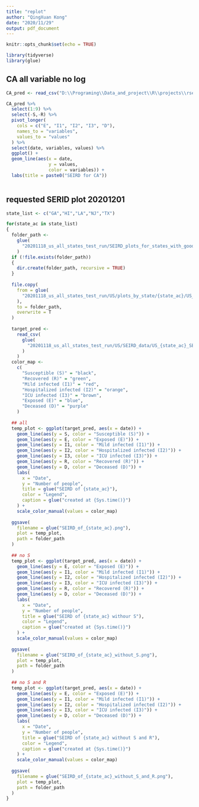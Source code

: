 ```yaml
---
title: "replot"
author: "QingXuan Kong"
date: "2020/11/29"
output: pdf_document
---
```


```r
knitr::opts_chunk$set(echo = TRUE)
```

```r
library(tidyverse)
library(glue)
```

## CA all variable no log
```r
CA_pred <- read_csv("D:\\Programing\\Data_and_project\\R\\projects\\rseir\\cached_output\\20201021\\radius_3_NoD_p_3_ph2d_lt100_CA\\CA\\SEIRD_data\\CA_CA_SEIRD_pred.csv")

CA_pred %>%
  select(1:9) %>%
  select(-S,-R) %>% 
  pivot_longer(
    cols = c("E", "I1", "I2", "I3", "D"),
    names_to = "variables",
    values_to = "values"
  ) %>%
  select(date, variables, values) %>%
  ggplot() +
  geom_line(aes(x = date,
                y = values,
                color = variables)) +
  labs(title = paste0("SEIRD for CA")) 
  
```



## requested SERID plot 20201201
```r
state_list <- c("GA","HI","LA","NJ","TX")

for(state_ac in state_list)
{
  folder_path <-
    glue(
      "20201118_us_all_states_test_run/SEIRD_plots_for_states_with_good_prediction/{state_ac}"
    )
  if (!file.exists(folder_path))
  {
    dir.create(folder_path, recursive = TRUE)
  }
  
  file.copy(
    from = glue(
      "20201118_us_all_states_test_run/US/plots_by_state/{state_ac}/US_{state_ac}_I1_and_hosp.png"
    ),
    to = folder_path,
    overwrite = T
  )
  
  target_pred <-
    read_csv(
      glue(
        "20201118_us_all_states_test_run/US/SEIRD_data/US_{state_ac}_SEIRD_pred.csv"
      )
    )
  color_map <-
    c(
      "Susceptible (S)" = "black",
      "Recovered (R)" = "green",
      "Mild infected (I1)" = "red",
      "Hospitalized infected (I2)" = "orange",
      "ICU infected (I3)" = "brown",
      "Exposed (E)" = "blue",
      "Deceased (D)" = "purple"
    )
  
  ## all
  temp_plot <- ggplot(target_pred, aes(x = date)) +
    geom_line(aes(y = S, color = "Susceptible (S)")) +
    geom_line(aes(y = E, color = "Exposed (E)")) +
    geom_line(aes(y = I1, color = "Mild infected (I1)")) +
    geom_line(aes(y = I2, color = "Hospitalized infected (I2)")) +
    geom_line(aes(y = I3, color = "ICU infected (I3)")) +
    geom_line(aes(y = R, color = "Recovered (R)")) +
    geom_line(aes(y = D, color = "Deceased (D)")) +
    labs(
      x = "Date",
      y = "Number of people",
      title = glue("SEIRD of {state_ac}"),
      color = "Legend",
      caption = glue("created at {Sys.time()}")
    ) +
    scale_color_manual(values = color_map)
  
  ggsave(
    filename = glue("SEIRD_of_{state_ac}.png"),
    plot = temp_plot,
    path = folder_path
  )
  
  ## no S
  temp_plot <- ggplot(target_pred, aes(x = date)) +
    geom_line(aes(y = E, color = "Exposed (E)")) +
    geom_line(aes(y = I1, color = "Mild infected (I1)")) +
    geom_line(aes(y = I2, color = "Hospitalized infected (I2)")) +
    geom_line(aes(y = I3, color = "ICU infected (I3)")) +
    geom_line(aes(y = R, color = "Recovered (R)")) +
    geom_line(aes(y = D, color = "Deceased (D)")) +
    labs(
      x = "Date",
      y = "Number of people",
      title = glue("SEIRD of {state_ac} withour S"),
      color = "Legend",
      caption = glue("created at {Sys.time()}")
    ) +
    scale_color_manual(values = color_map)
  
  ggsave(
    filename = glue("SEIRD_of_{state_ac}_without_S.png"),
    plot = temp_plot,
    path = folder_path
  )
  
  ## no S and R
  temp_plot <- ggplot(target_pred, aes(x = date)) +
    geom_line(aes(y = E, color = "Exposed (E)")) +
    geom_line(aes(y = I1, color = "Mild infected (I1)")) +
    geom_line(aes(y = I2, color = "Hospitalized infected (I2)")) +
    geom_line(aes(y = I3, color = "ICU infected (I3)")) +
    geom_line(aes(y = D, color = "Deceased (D)")) +
    labs(
      x = "Date",
      y = "Number of people",
      title = glue("SEIRD of {state_ac} without S and R"),
      color = "Legend",
      caption = glue("created at {Sys.time()}")
    ) +
    scale_color_manual(values = color_map)
  
  ggsave(
    filename = glue("SEIRD_of_{state_ac}_without_S_and_R.png"),
    plot = temp_plot,
    path = folder_path
  )
}

```

